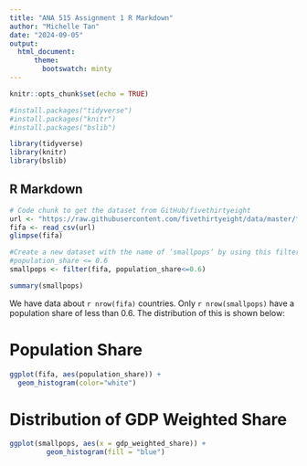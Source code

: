 ---
title: "ANA 515 Assignment 1 R Markdown"
author: "Michelle Tan"
date: "2024-09-05"
output: 
  html_document:
      theme:
        bootswatch: minty
---
```{r setup, include=FALSE}
knitr::opts_chunk$set(echo = TRUE)

#install.packages("tidyverse")
#install.packages("knitr")
#install.packages("bslib")

library(tidyverse)
library(knitr)
library(bslib)
```

## R Markdown

```{r Data, include = FALSE}
# Code chunk to get the dataset from GitHub/fivethirtyeight
url <- "https://raw.githubusercontent.com/fivethirtyeight/data/master/fifa/fifa_countries_audience.csv"
fifa <- read_csv(url)
glimpse(fifa)
```

```{r, include = FALSE}
#Create a new dataset with the name of ‘smallpops’ by using this filter: 
#population_share <= 0.6
smallpops <- filter(fifa, population_share<=0.6)
```

```{r summary}
summary(smallpops)
```
We have data about `r nrow(fifa)` countries. Only `r nrow(smallpops)` have a population share of less than 0.6. The distribution of this is shown below:

# Population Share
```{r filtered-dist, echo = FALSE, message = FALSE, warning = FALSE} 
ggplot(fifa, aes(population_share)) + 
  geom_histogram(color="white")
```


# Distribution of GDP Weighted Share
```{r echo = FALSE, message = FALSE, warning = FALSE}
ggplot(smallpops, aes(x = gdp_weighted_share)) + 
         geom_histogram(fill = "blue") 
         
```


